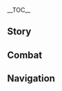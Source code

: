 {{CharacterTabs}}
{{LanguageTabs}}
{{Stub|1={{Meta/VO|tl=1|Japanese}}}}
__TOC__
==Story==
{{VO/Story
|character           = {{ROOTPAGENAME}}
|language            = ja
|name                = バーバラ

|vo_01_01_title      = 初めまして…
|vo_01_01_subtitle   = Hello
|vo_01_01_file       = VO_{language}{character} Hello.ogg
|vo_01_01_tx         = バーバラ、堂々登場～治療なら任せてね。ガッカリさせないから！
|vo_01_01_rm         = Baabara, doudou doujou~ Chiryou nara makasete ne. Gakkari sasenai kara!
|vo_01_01_tl         = 

|vo_02_01_title      = 世間話・眠い
|vo_02_01_subtitle   = Chat: Sleepiness
|vo_02_01_file       = VO_{language}{character} Chat - Sleepiness.ogg
|vo_02_01_tx         = このままだと、眠く…なっちゃうよ…
|vo_02_01_rm         = Kono mama da to, nemuku... nacchau yo...
|vo_02_01_tl         = 
|vo_02_02_title      = 世間話・激励
|vo_02_02_subtitle   = Chat: Encouragement
|vo_02_02_file       = VO_{language}{character} Chat - Encouragement.ogg
|vo_02_02_tx         = きっと皆まだ頑張っているんでしょう？だったら私たちも怠けてられない、そうだよね？
|vo_02_02_rm         = Kitto minna mada ganbatte iru ndeshou? Dattara watashi-tachi mo namaketerarenai, sou da yo ne?
|vo_02_02_tl         = 
|vo_02_03_title      = 世間話・元気を出す秘訣
|vo_02_03_subtitle   = Chat: Keeping One Refreshed
|vo_02_03_file       = VO_{language}{character} Chat - Keeping One Refreshed.ogg
|vo_02_03_tx         = 元気がないの？私が作ったスパイシードリンク飲んでみて。シャキッとするよ！
|vo_02_03_rm         = Genki ga nai no? Watashi ga tsukutta supaishii dorinku nonde mite. Shakitto suru yo!
|vo_02_03_tl         = 

<!-- Weather -->
|vo_03_01_title      = 雨の日…
|vo_03_01_subtitle   = When It Rains
|vo_03_01_file       = VO_{language}{character} When It Rains.ogg
|vo_03_01_tx         = こんなに濡れて大丈夫？風邪ひいちゃうよ？
|vo_03_01_rm         = Konna ni nurete daijoubu? Kaze hiichau yo?
|vo_03_01_tl         = 
|vo_03_02_title      = 雷の日…
|vo_03_02_subtitle   = When Thunder Strikes
|vo_03_02_file       = VO_{language}{character} When Thunder Strikes.ogg
|vo_03_02_tx         = うわっ！
|vo_03_02_rm         = Uwa'!
|vo_03_02_tl         = 
|vo_03_03_title      = 雪の日…
|vo_03_03_subtitle   = When It Snows
|vo_03_03_file       = VO_{language}{character} When It Snows.ogg
|vo_03_03_tx         = 雪だ！冷たいな～！
|vo_03_03_rm         = Yuki da! Tsumetai na~
|vo_03_03_tl         = 
|vo_03_04_title      = 晴れの日…
|vo_03_04_subtitle   = When the Sun Is Out
|vo_03_04_file       = VO_{language}{character} When the Sun Is Out.ogg
|vo_03_04_tx         = こんなにいい天気は、う～ん、明るい曲が合いそうだね！
|vo_03_04_rm         = Konna ni ii tenki wa, u~n, akarui kyoku ga aisou da ne!
|vo_03_04_tl         = 
|vo_03_05_title      = 暴風の日…
|vo_03_05_subtitle   = When the Wind Is Blowing
|vo_03_05_file       = VO_{language}{character} When the Wind Is Blowing.ogg
|vo_03_05_tx         = 安心して&mdash;&mdash;わ&mdash;&mdash;た&mdash;&mdash;し&mdash;&mdash;吹き飛ばされたりしないから&mdash;&mdash;！
|vo_03_05_rm         = Anshin shite&mdash;&mdash; Wa&mdash;&mdash;ta&mdash;&mdash;shi&mdash;&mdash; Fukitobasaretari shinai kara&mdash;&mdash;!
|vo_03_05_tl         = 

|vo_04_01_title      = おはよう…
|vo_04_01_subtitle   = Good Morning
|vo_04_01_file       = VO_{language}{character} Good Morning.ogg
|vo_04_01_tx         = おはよう～今日も頑張ってね。
|vo_04_01_rm         = Ohayou~ Kyou mo ganbatte ne.
|vo_04_01_tl         = 
|vo_04_02_title      = こんにちは…
|vo_04_02_subtitle   = Good Afternoon
|vo_04_02_file       = VO_{language}{character} Good Afternoon.ogg
|vo_04_02_tx         = えっ、私の歌を聞きたいの…？ごめんね、ま…まだ公演の時間じゃないの。
|vo_04_02_rm         = E', watashi no uta wo kikitai no...? Gomenne, ma... mada kouen no jikan ja nai no.
|vo_04_02_tl         = 
|vo_04_03_title      = こんばんは…
|vo_04_03_subtitle   = Good Evening
|vo_04_03_file       = VO_{language}{character} Good Evening.ogg
|vo_04_03_tx         = 鹿狩りのスパイシーフィッシュが食べたいな…でも最近、お腹の調子が…うぅ…
|vo_04_03_rm         = Shishigari no supaishii fisshu ga tabetai na... Demo saikin, onaka no choushi ga... Uu...
|vo_04_03_tl         = 
|vo_04_04_title      = おやすみ…
|vo_04_04_subtitle   = Good Night
|vo_04_04_file       = VO_{language}{character} Good Night.ogg
|vo_04_04_tx         = お疲れ様！ゆっくり休んでね。
|vo_04_04_rm         = Otsukaresama! Yukkuri yasunde ne.
|vo_04_04_tl         = 

|vo_05_01_title      = {name}自身について…
|vo_05_01_subtitle   = About {character}
|vo_05_01_file       = VO_{language}{character} About {character}.ogg
|vo_05_01_tx         = 「我が進むべき道を導く風よ、我が困窮した時に進み続ける力を授けたまえ。混迷の時に善悪を見分ける知恵を授けたまえ。不義に遭遇した時、戦う勇気を授けたまえ…」…あっ、ごめんなさい。お祈りに集中していて気づかなかった。ふふっ、何か用かな？
|vo_05_01_rm         = "Ware ga susumu beki michi wo michibiku kaze yo, ware ga konkyuu shita toki ni susumitsudzukeru chikara wo sazuketamae. Konmei no toki ni zen'aku wo miwakeru chie wo sazuketamae. Fugi ni souguu shita toki, tatakau yuuki wo sazuketamae..." ...A', gomennasai. Oinori ni shuuchuu shite ite kidzukanakatta. Fufu', nani ka you ka na?
|vo_05_01_tl         = 

|vo_06_01_title      = 願いについて…
|vo_06_01_subtitle   = About Us: Hopes
|vo_06_01_file       = VO_{language}{character} About Us - Hopes.ogg
|vo_06_01_tx         = 私の願いは周りの人たちに笑顔を届けることだよ！役に立てるだけで嬉しいんだ～
|vo_06_01_rm         = Watashi no negai wa mawari no hito-tachi ni egao wo todokeru koto da yo! Yaku ni tateru dake ureshii nda~
|vo_06_01_tl         = 
|vo_06_02_title      = 夢について…
|vo_06_02_subtitle   = About Us: Dreams
|vo_06_02_file       = VO_{language}{character} About Us - Dreams.ogg
|vo_06_02_tx         = ずっと一緒にいてくれてありがとう。私の夢に近づいたよ。これから先もよろしくね～
|vo_06_02_rm         = Zutto issho ni ite kurete arigatou. Watashi no yume ni chikadzuita yo. Kore kara saki mo yoroshiku ne~
|vo_06_02_tl         = 

|vo_07_01_title      = 「神の目」について…
|vo_07_01_subtitle   = About the [[Vision]]
|vo_07_01_file       = VO_{language}{character} About the Vision.ogg
|vo_07_01_tx         = 誰もが胸に願い事を秘めている。みんなの願いを集めて、みんなを幸せにすることがきっと、神様が私に与えた使命なんだと思う。
|vo_07_01_rm         = Dare mo ga mune ni negaigoto wo himete iru. Minna no negai wo atsumete, minna wo shiawase ni suru koto ga kitto, kami-sama ga watashi ni ataeta shimei nanda to omou.
|vo_07_01_tl         = 
|vo_07_02_title      = シェアしたいこと…
|vo_07_02_subtitle   = Something to Share
|vo_07_02_file       = VO_{language}{character} Something to Share.ogg
|vo_07_02_tx         = モンドの外に広がる青々とした平野、本当に何度見ても飽きないなぁ。でも、世界には他にも綺麗な森があるんだって！海の向こうの稲妻国の方だよ。うん、やっぱりもっと貯めて…えっ？何を貯めるかって？エヘヘ、秘密だよ～
|vo_07_02_rm         = Mondo no soto ni hirogaru aoao toshita heiya, hontou ni nando mite mo akinai naa. Demo, sekai ni wa hoka ni mo kireina mori ga arunda tte! Umi no mukou no Inazuma kuni no hou da yo. Un, yappari motto tamete... E'? Nani wo tameru katte? Ehehe, himitsu da yo~
|vo_07_02_tl         = 
|vo_07_03_title      = 興味のあること…
|vo_07_03_subtitle   = Interesting Things
|vo_07_03_file       = VO_{language}{character} Interesting Things.ogg
|vo_07_03_tx         = ひまわりがずっと太陽の方を向いている姿ってまぶしいよね。実はお母さんがひまわり柄のドレスを送ってくれたの…でも、いつになったら公演で着られるんだろう？
|vo_07_03_rm         = Himawari ga zutto taiyou no hou wo muite iru sugata tte mabushii yo ne. Jitsu wa okaa-san ga himawari gachi no doresu wo okutte kureta no... Demo, itsu ni nattara kouen de kirarerundarou?
|vo_07_03_tl         = 

|vo_08_01_title      = ジンについて…
|vo_08_01_subtitle   = About [[Jean]]
|vo_08_01_file       = VO_{language}{character} About Jean.ogg
|vo_08_01_tx         = 代理団長…騎士団のリーダー。皆が彼女のことを好きなの。えっ、私？わ…私も当然とても尊敬しているよ！
|vo_08_01_rm         = Dairi danchou... Kishidan no riidaa. Minna ga kanojo no koto wo suki na no. E', watashi? Wa... Watashi mo touzen totemo sonkei shite iru yo!
|vo_08_01_tl         = 
|vo_08_02_title      = リサについて…
|vo_08_02_subtitle   = About [[Lisa]]
|vo_08_02_file       = VO_{language}{character} About Lisa.ogg
|vo_08_02_tx         = 私はずっとリサさんに面倒を見てもらってきたの。もし、リサさんもアイドルになったら、絶対に全力で応援するんだ。喉が枯れるまで叫んで…あっ、これじゃ他の人を驚かせちゃうね……
|vo_08_02_rm         = Watashi wa zutto Risa-san ni mendou wo mite moratte kita no. Moshi, Risa-san mo aidoru ni nattara, zettai ni zenroku de ouen suru nda. Nodo ga kareru made yonde... A', kore ja hoka no hito wo odorokasechau ne......
|vo_08_02_tl         = 
|vo_08_03_title      = アンバーについて…
|vo_08_03_subtitle   = About [[Amber]]
|vo_08_03_file       = VO_{language}{character} About Amber.ogg
|vo_08_03_tx         = 以前はよくアンバーが急いで街の外へ駆けていく姿を見たよ。偵察騎士って本当に大変だね。
|vo_08_03_rm         = Izen wa yoku Anbaa ga isoide machi no soto he kakete iku sugata wo mita yo. Teisatsu kishi tte hontou-ni taihen da ne.
|vo_08_03_tl         = 
|vo_08_04_title      = ディルックについて…
|vo_08_04_subtitle   = About [[Diluc]]
|vo_08_04_file       = VO_{language}{character} About Diluc.ogg
|vo_08_04_tx         = ディルック様？この前、「エンジェルズシェア」での公演の時、ずっと眉間にしわを寄せてたよ…私の歌が気に入らなかったのかな？
|vo_08_04_rm         = Dirukku-sama? Kono mae, "Enjeruzu Shea" de no kouen no toki, zutto miken ni shiwa wo yoseteta yo... Watashi no uta ga ki ni iranakatta no ka na?
|vo_08_04_tl         = 
|vo_08_05_title      = ウェンティについて…
|vo_08_05_subtitle   = About [[Venti]]
|vo_08_05_file       = VO_{language}{character} About Venti.ogg
|vo_08_05_tx         = ウェンティの声はとてもきれいだよ！でも彼の歌は、私の得意な歌とかなり違うんだ。こっそり真似してみたんだけど…あのメロディはやっぱり複雑すぎるよ。
|vo_08_05_rm         = Wenti no koe wa totemo kirei da yo! Demo kare no uta wa, watashi no tokui-na uta to kanari chigaunda. Kossori mane shite mitandakedo... Ano merodi wa yappari fukuzatsu sugiru yo.
|vo_08_05_tl         = 
|vo_08_06_title      = ベネットについて…
|vo_08_06_subtitle   = About [[Bennett]]
|vo_08_06_file       = VO_{language}{character} About Bennett.ogg
|vo_08_06_tx         = ベネットはよく怪我だらけで教会に来るの…本人は全く気にしてないし、いつも笑ってるけど。うん…やっぱり、もっと自分を大事にしてほしいな。
|vo_08_06_rm         = Benetto wa yoku kega darake de kyoukai ni kuru no... Honjin wa mattaku ki ni shitenai shi, itsumo waratteru kedo. Un... Yappari, motto jibun wo daiji ni shite hoshii na.
|vo_08_06_tl         = 
|vo_08_07_title      = ファルカについて…
|vo_08_07_subtitle   = About [[Varka]]
|vo_08_07_file       = VO_{language}{character} About Varka.ogg
|vo_08_07_tx         = お父様はファルカ大団長と一緒に出征したの。だから、もし途中で何かあったら…あっ、平気平気、だって大団長は「北風騎士」だもの、きっと大丈夫！私も…お祈りするわ。
|vo_08_07_rm         = Otou-sama wa Faruka daidanchou to issho ni shussei shita no. Dakara, moshi tochuu nani ka attara... A', heiki heiki, datte daidanchou wa "Kitakaze Kishi" da mo no, kitto daijoubu! Watashi mo... oinori suru wa.
|vo_08_07_tl         = 
|vo_08_08_title      = ロサリアについて…
|vo_08_08_subtitle   = About [[Rosaria]]
|vo_08_08_file       = VO_{language}{character} About Rosaria.ogg
|vo_08_08_tx         = シスター・ロサリアは近寄りがたいし、お祈りにも参加しないけど…なんというか、きっと彼女も風神様を信じてると思うの！でも、彼女とお話しする勇気がないわ…
|vo_08_08_rm         = Shisutaa Rosaria wa chikayorigataishi, oinori ni mo sanka shinai kedo... Nanto iu ka, kitto kanojo mo Fuujin-sama wo shinjiteru to omou no! Demo, kanojo to ohanashi suru yuuki ga nai wa...
|vo_08_08_tl         = 
|vo_08_09_title      = ノエルについて…
|vo_08_09_subtitle   = About [[Noelle]]
|vo_08_09_file       = VO_{language}{character} About Noelle.ogg
|vo_08_09_tx         = ノエルはとても可愛いの！優しいし、物怖じしないし、一緒にいると落ち着くんだ…そうだ、ノエルが作ったお菓子も格別なんだよ。すごくいいにおいがして、美味しいし、ヘルシーなんだ、へへっ。
|vo_08_09_rm         = Noeru wa totemo kawaii no! Yasashishi, mono'oji naishi, issho ni iru to ochitsuku nda... Sou da, Noeru ga tsukutta okoshi mo kakubetsu nanda yo. Sugoku ii ni oigashite, bimi shiishi, berushii nanda, hehe'.
|vo_08_09_tl         = 

|vo_09_01_title      = {name}を知る・１
|vo_09_01_subtitle   = More About {character}: I
|vo_09_01_file       = VO_{language}{character} More About {character} - 01.ogg
|vo_09_01_tx         = 騎士たちが剣を振るう姿ってカッコいいよね！あなたもそう思う？私も剣を持ってみたことがあるんだけど…エヘ、残念ながら私は剣術の才能がまるでないみたい。
|vo_09_01_rm         = Kishi-tachi ga ken wo furuu sugata tte kakko ii yo ne! Kimi mo sou omou? Watashi mo ken wo motte mita koto ga aru nda kedo... Ehe, zennen nagara watashi wa kenjutsu no sainou ga maru de nai mitai.
|vo_09_01_tl         = 
|vo_09_02_title      = {name}を知る・２
|vo_09_02_subtitle   = More About {character}: II
|vo_09_02_file       = VO_{language}{character} More About {character} - 02.ogg
|vo_09_02_tx         = 皆を癒してあげたい。それだけの気持ちで私は牧師になったの。皆の役に立てれば何よりだよ。
|vo_09_02_rm         = Minna wo iyashite agetai. Sore dake no kimochi de watashi wa bokushi ni natta no. Minna no yaku ni tatereba nani yori da yo.
|vo_09_02_tl         = 
|vo_09_03_title      = {name}を知る・３
|vo_09_03_subtitle   = More About {character}: III
|vo_09_03_file       = VO_{language}{character} More About {character} - 03.ogg
|vo_09_03_tx         = アイドル、うーん…アイリスから教えてもらったのは…「優秀なアイドルは人々の心を癒せる」って…うん、うん、とにかくそういうことだよ。
|vo_09_03_rm         = Aidoru, uun... Airisu kara oshiete moratta no wa... "Yuushuu-na aidoru wa hitobito no kokoro wo iyaseru" tte... Un, un, tonikaku sou iu koto da yo.
|vo_09_03_tl         = 
|vo_09_04_title      = {name}を知る・４
|vo_09_04_subtitle   = More About {character}: IV
|vo_09_04_file       = VO_{language}{character} More About {character} - 04.ogg
|vo_09_04_tx         = 私は毎日努力しているんだよ。この努力で…モンドの皆の信頼に応えられればな…
|vo_09_04_rm         = Watashi wa mainichi doryoku shite iru nda yo. Kono doryoku de... Mondo no minna no shinrai ni kotaerarereba na...
|vo_09_04_tl         = 
|vo_09_05_title      = {name}を知る・５
|vo_09_05_subtitle   = More About {character}: V
|vo_09_05_file       = VO_{language}{character} More About {character} - 05.ogg
|vo_09_05_tx         = いつも公演のたびに思うんだ…私って本当にモンドの人たち全員を癒せるのかなって。でも、あなたを見ていると、一歩ずつ前に進んでさえいれば、いつの日か…え？少なくともあなたを癒したって？こういう時はたくさんの人を癒したって言うんじゃないの？それも悪くないね～。
|vo_09_05_rm         = Itsumo kouen no tabi ni omou nda... Watashi tte hontou ni Mondo no hito-tachi zen'in wo iyaseru no ka natte. Demo, anata wo mite iru to, ippo zutsu mae ni susunde sae ireba, itsu no hi ka... E? Sukunaku to mo anata wo iyashita tte? Kou iu toki wa takusan no hito wo iyashita tte iunja nai no? Sore mo warukunai ne~.
|vo_09_05_tl         = 

|vo_10_01_title      = {name}の趣味…
|vo_10_01_subtitle   = {character}'s Hobbies
|vo_10_01_file       = VO_{language}{character} Hobbies.ogg
|vo_10_01_tx         = 皆の顔に浮かぶ笑顔が、ずっと私を支えてくれるの。
|vo_10_01_rm         = Minna no kao ni ukabu egao ga, zutto watashi wo sasaete kureru no.
|vo_10_01_tl         = 
|vo_10_02_title      = {name}の悩み…
|vo_10_02_subtitle   = {character}'s Troubles
|vo_10_02_file       = VO_{language}{character} Troubles.ogg
|vo_10_02_tx         = 仲間がずっと怪我し続けている…私には皆の痛みを引き受けるだけの力はないの。でも、一生懸命治療するね！きっと、皆を元気にしてみせるよ。
|vo_10_02_rm         = Nakama ga zutto kegashi tsudzukete iru... Watashi ni wa minna no itami wo hikiukeru dake no chikara ga nai no. Demo, isshokenmei chiryou suru ne! Kitto, minna wo genki ni shite miseru yo.
|vo_10_02_tl         = 
|vo_10_03_title      = 好きな食べ物…
|vo_10_03_subtitle   = Favorite Food
|vo_10_03_file       = VO_{language}{character} Favorite Food.ogg
|vo_10_03_tx         = ピリ辛小魚好き？2つあるんだけど…ほら、1つあげる！
|vo_10_03_rm         = Biri karai kozakana suki? Futatsu aru ndakedo... Hora, hitotsu ageru!
|vo_10_03_tl         = 
|vo_10_04_title      = 嫌いな食べ物…
|vo_10_04_subtitle   = Least Favorite Food
|vo_10_04_file       = VO_{language}{character} Least Favorite Food.ogg
|vo_10_04_tx         = 私、苦いものがあまり好きじゃないの。特に…ゴーヤとかね。
|vo_10_04_rm         = Watashi, nigai mono ga amari suki ja nai no. Toki ni... Gooya to ka ne.
|vo_10_04_tl         = 

<!-- Receiving a Gift -->
|vo_11_01_title      = 贈り物を受け取る・1
|vo_11_01_subtitle   = Receiving a Gift: I
|vo_11_01_file       = VO_{language}{character} Receiving a Gift - 01.ogg
|vo_11_01_tx         = こんなに私好みの料理には、そう出会えないかも。今日はラッキーデーだね！
|vo_11_01_rm         = 
|vo_11_01_tl         = 

|vo_11_02_title      = 贈り物を受け取る・2
|vo_11_02_subtitle   = Receiving a Gift: II
|vo_11_02_file       = VO_{language}{character} Receiving a Gift - 02.ogg
|vo_11_02_tx         = 作ってくれてありがとう。今回はあなたに癒されたね。
|vo_11_02_rm         = 
|vo_11_02_tl         = 

|vo_11_03_title      = 贈り物を受け取る・3
|vo_11_03_subtitle   = Receiving a Gift: III
|vo_11_03_file       = VO_{language}{character} Receiving a Gift - 03.ogg
|vo_11_03_tx         = ご、ごめんなさい…
|vo_11_03_rm         = 
|vo_11_03_tl         = 

|vo_12_01_title      = 誕生日…
|vo_12_01_subtitle   = Birthday
|vo_12_01_file       = VO_{language}{character} Birthday.ogg
|vo_12_01_tx         = 受け取って！これはあなたへの誕生日プレゼント。特別サイン色紙だよ～エヘヘ、新曲ができたら、真っ先に歌ってあげるね！誕生日おめでとう！！
|vo_12_01_rm         = Uketotte! Kore wa anata he no tanjoubi no purezento. Tokubetsu sain irogami da yo~ Ehehe, shinkyoku ga dekitara, massaki ni utatte ageru ne! Tanjoubi omedetou!!
|vo_12_01_tl         = 

|vo_13_01_title      = 突破した感想・起
|vo_13_01_subtitle   = Feelings About Ascension: Intro
|vo_13_01_file       = VO_{language}{character} Feelings About Ascension - 01.ogg
|vo_13_01_tx         = バーバラのダンス…治癒力アップ！
|vo_13_01_rm         = Baabara no dansu... chiyuryoku appu!
|vo_13_01_tl         = 
|vo_13_02_title      = 突破した感想・承
|vo_13_02_subtitle   = Feelings About Ascension: Building Up
|vo_13_02_file       = VO_{language}{character} Feelings About Ascension - 02.ogg
|vo_13_02_tx         = 応援ありがとう！あっ、いっけない、少し興奮しすぎたかな…ドキドキが止まらないの。
|vo_13_02_rm         = Ouen arigatou! A', ikkenai, sukoshi koufun shisugita ka na... Dokidoki ga tamaranai no.
|vo_13_02_tl         = 
|vo_13_03_title      = 突破した感想・転
|vo_13_03_subtitle   = Feelings About Ascension: Climax
|vo_13_03_file       = VO_{language}{character} Feelings About Ascension - 03.ogg
|vo_13_03_tx         = 強くなるコツを教えてください。えっ、あなたに任せればいいって？…ダメダメ、私も一緒に頑張るよ！
|vo_13_03_rm         = Tsuyoku naru kotsu wo oshiete kudasai. E', anata ni makasereba ii tte? ...Damedame, watashi mo issho ni ganbaru yo!
|vo_13_03_tl         = 
|vo_13_04_title      = 突破した感想・結
|vo_13_04_subtitle   = Feelings About Ascension: Conclusion
|vo_13_04_file       = VO_{language}{character} Feelings About Ascension - 04.ogg
|vo_13_04_tx         = あなたと一緒に旅をして、ステージには境界がないって気付けたの。ありがとう！えへへっ…うん！一緒にあの言葉を言おう！3、2、1&mdash;&mdash;バーバラ、いっくよー！
|vo_13_04_rm         = Anata to issho ni tabi wo shite, suteeji wa kyoukai ga nai tte kidzuketa no. Arigatou! Ehehe'... Un! Issho ni ano kotoba wo iou! 3, 2, 1&mdash;&mdash; Baabara, ikku yoo！
|vo_13_04_tl         = 
}}

==Combat==
{{Combat VO
|character           = {{ROOTPAGENAME}}
|language            = ja

|skill_1_tx          = 皆を守るからね！
|skill_1_tl          = 
|skill_1_rm          = Minna wo mamoru kara ne!
|skill_2_tx          = 元気出してよ！
|skill_2_tl          = 
|skill_2_rm          = Genki dashite yo!
|skill_3_tx          = ミュジック、スタート！
|skill_3_tl          = 
|skill_3_rm          = Myujikku, sutaato!

|burst_1_tx          = ンフフフン～フフン～
|burst_1_tl          = 
|burst_1_rm          = Nfufufun~ Fufun~
|burst_2_tx          = 準備できたかな～
|burst_2_tl          = 
|burst_2_rm          = Junbi dekita ka na~
|burst_3_tx          = 皆、頑張ってね！
|burst_3_tl          = 
|burst_3_rm          = Minna, ganbatte ne!

|sprint-s_1_tx       = バーバラ、いくよっ！
|sprint-s_1_tl       = 
|sprint-s_1_rm       = Baabara, iku yo'!
|sprint-s_2_file     = Sprint Start 02,Sprint Start 03,Sprint Start 04

|sprint-e_1_tx       = フー…フー…大丈夫！
|sprint-e_1_tl       = 
|sprint-e_1_rm       = Fuu... fuu... daijoubu!
|sprint-e_2_tx       = 呼吸が整えば、ついていけるよ！
|sprint-e_2_tl       = 
|sprint-e_2_rm       = Kokyuu ga totonoeba, tsuite ikeru yo!

|glider_1_file       = Deploying Wind Glider 01,Deploying Wind Glider 02,Deploying Wind Glider 03

|chest_1_tx          = 歌声でも、こんなサプライズを届けたいな。
|chest_1_tl          = 
|chest_1_rm          = Utagoe de mo, konna supuraizu wo todokeitai na.
|chest_2_tx          = きらっきらに輝いてるね！
|chest_2_tl          = 
|chest_2_rm          = Kirakkira ni kagayaiteru ne!
|chest_3_tx          = ふーん ふふーん♪ラッキーな一日だね&mdash;&mdash;
|chest_3_tl          = 
|chest_3_rm          = Fuun fufuun♪ Rakkii-naa ichinichi da ne&mdash;&mdash;

|low-hp_1_tx         = 私は大丈夫！
|low-hp_1_tl         = 
|low-hp_1_rm         = Watashi wa daijoubu!
|low-hp_2_tx         = 皆のために、私はまだ…
|low-hp_2_tl         = 
|low-hp_2_rm         = Minna no tame ni, watashi wa mada...
|low-hp_3_tx         = もう少し頑張らなくちゃ…
|low-hp_3_tl         = 
|low-hp_3_rm         = Mou sukoshi ganbaranakucha...


|fallen_1_tx         = ちょっと、力が出なくて…
|fallen_1_tl         = 
|fallen_1_rm         = Chotto, chikara ga denakute...
|fallen_2_tx         = 皆の声が、聞こえないよ…
|fallen_2_tl         = 
|fallen_2_rm         = Minna no koe ga, kikoenai yo...
|fallen_3_tx         = お姉ちゃん…
|fallen_3_tl         = 
|fallen_3_rm         = Onee-chan...

|hit-l_1_file        = Light Hit Taken 02
|hit-l_1_tx          = 痛い…
|hit-l_1_tl          = 
|hit-l_1_rm          = Itai...
|hit-l_2_file        = Light Hit Taken 01,Light Hit Taken 03,Light Hit Taken 04,Light Hit Taken 05,Light Hit Taken 06

|hit-h_1_file        = Heavy Hit Taken 02
|hit-h_1_tx          = ヤダ…
|hit-h_1_tl          = 
|hit-h_1_rm          = Yada...
|hit-h_2_file        = Heavy Hit Taken 04
|hit-h_2_actual_tx   = 痛い！
|hit-h_2_actual_rm   = Itai!
|hit-h_2_actual_tl   = 
|hit-h_3_file        = Heavy Hit Taken 01,Heavy Hit Taken 03,Heavy Hit Taken 05,Heavy Hit Taken 06

|join_1_tx           = 安心して任せて。
|join_1_tl           = 
|join_1_rm           = Anshin shite makasete.
|join_2_tx           = よーし！頑張るよ！
|join_2_tl           = 
|join_2_rm           = Yooshi! Ganbaru yo!
|join_3_tx           = 一緒に頑張ろ！
|join_3_tl           = 
|join_3_rm           = Issho-ni ganbaro!

|idle_1_actual_tx    = ♪らん～らららんらん～らららんらん～キラッ！
|idle_1_actual_tl    = 
|idle_1_actual_rm    = ♪Ran~ rararanran~ rararanran~ Kira'!
|idle_2_actual_tx    = いつになったらお姉ちゃんみたいに背が高くなるんだろう？
|idle_2_actual_tl    = 
|idle_2_actual_rm    = Itsu ni nattara onee-chan mitai ni se ga takaku naru ndarou?
|atk-l_1_file        = Light Attack 01,Light Attack 02,Light Attack 03,Light Attack 04

|atk-m_1_file        = Mid Attack 01,Mid Attack 02,Mid Attack 03

|atk-h_1_file        = Heavy Attack 01,Heavy Attack 02,Heavy Attack 03

|climb_1_file        = Climbing 01,Climbing 02,Climbing 03,Climbing 04,Climbing 05


|jump_1_file         = Jumping 01,Jumping 02,Jumping 03,Jumping 04,Jumping 05
}}

==Navigation==
{{Character Navbox|link type=vo-ja}}